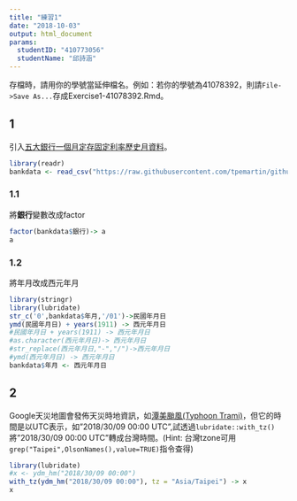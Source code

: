 ```yaml
---
title: "練習1"
date: "2018-10-03"
output: html_document
params:
  studentID: "410773056"
  studentName: "邱詩涵"
---
```

存檔時，請用你的學號當延伸檔名。例如：若你的學號為41078392，則請`File->Save As...`存成Exercise1-41078392.Rmd。

## 1
引入[五大銀行一個月定存固定利率歷史月資料](https://raw.githubusercontent.com/tpemartin/github-data/master/bankdata.csv)。

```r
library(readr)
bankdata <- read_csv("https://raw.githubusercontent.com/tpemartin/github-data/master/bankdata.csv")
```

### 1.1
將**銀行**變數改成factor
```r
factor(bankdata$銀行)-> a
a
```

### 1.2
將年月改成西元年月
```r
library(stringr)
library(lubridate)
str_c('0',bankdata$年月,'/01')->民國年月日
ymd(民國年月日) + years(1911) -> 西元年月日
#民國年月日 + years(1911) -> 西元年月日
#as.character(西元年月日)-> 西元年月日
#str_replace(西元年月日,"-","/")->西元年月日
#ymd(西元年月日) -> 西元年月日
bankdata$年月 <- 西元年月日

```





## 2
Google天災地圖會發佈天災時地資訊，如[潭美颱風(Typhoon Trami)](https://google.org/crisismap/google.com/2018-trami)，但它的時間是以UTC表示，如"2018/30/09 00:00 UTC",試透過`lubridate::with_tz()`將"2018/30/09 00:00 UTC"轉成台灣時間。(Hint: 台灣tzone可用`grep("Taipei",OlsonNames(),value=TRUE)`指令查得)

```r
library(lubridate)
#x <- ydm_hm("2018/30/09 00:00")
with_tz(ydm_hm("2018/30/09 00:00"), tz = "Asia/Taipei") -> x
x
```




